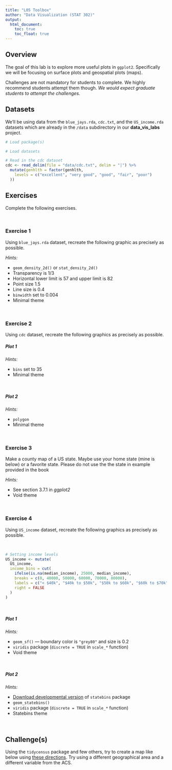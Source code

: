 ```yaml
---
title: "L05 Toolbox"
author: "Data Visualization (STAT 302)"
output:
  html_document:
    toc: true
    toc_float: true
---
```


## Overview

The goal of this lab is to explore more useful plots in `ggplot2`. Specifically we will be focusing on surface plots and geospatial plots (maps).

Challenges are not mandatory for students to complete. We highly recommend students attempt them though. *We would expect graduate students to attempt the challenges.*

## Datasets

We'll be using data from the `blue_jays.rda`, `cdc.txt`, and the `US_income.rda` datasets which are already in the `/data` subdirectory in our **data_vis_labs** project. 

```r
# Load package(s)

# Load datasets

# Read in the cdc dataset
cdc <- read_delim(file = "data/cdc.txt", delim = "|") %>%
  mutate(genhlth = factor(genhlth,
    levels = c("excellent", "very good", "good", "fair", "poor")
  ))
```


## Exercises

Complete the following exercises.

<br>

### Exercise 1

Using `blue_jays.rda` dataset, recreate the following graphic as precisely as possible.

*Hints:*

- `geom_density_2d()` or `stat_density_2d()`
- Transparency is 1/3
- Horizontal lower limit is 57 and upper limit is 82
- Point size 1.5
- Line size is 0.4
- `binwidth` set to 0.004
- Minimal theme

<br>

### Exercise 2

Using `cdc` dataset, recreate the following graphics as precisely as possible.

##### Plot 1

*Hints:*

- `bins` set to 35
- Minimal theme

<br>

##### Plot 2

*Hints:*

- `polygon`
- Minimal theme

<br>

### Exercise 3

Make a county map of a US state. Maybe use your home state (mine is below) or a favorite state. Please do not use the the state in example provided in the book

*Hints:*

- See section 3.7.1 in *ggplot2*
- Void theme

<br>

### Exercise 4

Using `US_income` dataset, recreate the following graphics as precisely as possible.

<br>

```r
# Setting income levels
US_income <- mutate(
  US_income,
  income_bins = cut(
    ifelse(is.na(median_income), 25000, median_income),
    breaks = c(0, 40000, 50000, 60000, 70000, 80000),
    labels = c("< $40k", "$40k to $50k", "$50k to $60k", "$60k to $70k", "> $70k"),
    right = FALSE
  )
)
```

<br>


##### Plot 1

*Hints:*

- `geom_sf()` --- boundary color is `"grey80"` and size is 0.2
- `viridis` package (`discrete = TRUE` in `scale_*` function)
- Void theme

<br>

##### Plot 2

*Hints:*

- [Download developmental version](https://github.com/hrbrmstr/statebins) of `statebins` package
- `geom_statebins()`
- `viridis` package (`discrete = TRUE` in `scale_*` function)
- Statebins theme

<br>

## Challenge(s)

Using the `tidycensus` package and few others, try to create a map like below using [these directions](https://walkerke.github.io/tidycensus/articles/spatial-data.html). Try using a different geographical area and a different variable from the ACS.

<br>

